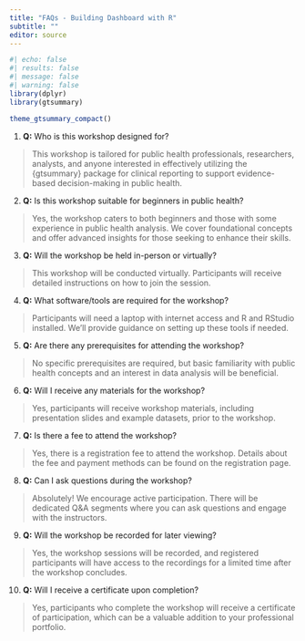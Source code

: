 ---
title: "FAQs - Building Dashboard with R"
subtitle: ""
editor: source
---

```{r}
#| echo: false
#| results: false
#| message: false
#| warning: false
library(dplyr)
library(gtsummary)

theme_gtsummary_compact()
```


1.  **Q:**  Who is this workshop designed for?

>  This workshop is tailored for public health professionals, researchers, analysts, and anyone interested in effectively utilizing the {gtsummary} package for clinical reporting to support evidence-based decision-making in public health.

2.  **Q:** Is this workshop suitable for beginners in public health?

>  Yes, the workshop caters to both beginners and those with some experience in public health analysis. We cover foundational concepts and offer advanced insights for those seeking to enhance their skills.

3.  **Q:** Will the workshop be held in-person or virtually?

>  This workshop will be conducted virtually. Participants will receive detailed instructions on how to join the session.

4.  **Q:** What software/tools are required for the workshop?

> Participants will need a laptop with internet access and R and RStudio installed. We'll provide guidance on setting up these tools if needed.

5. **Q:** Are there any prerequisites for attending the workshop?

> No specific prerequisites are required, but basic familiarity with public health concepts and an interest in data analysis will be beneficial.

6. **Q:** Will I receive any materials for the workshop?

>Yes, participants will receive workshop materials, including presentation slides and example datasets, prior to the workshop.

7.  **Q:** Is there a fee to attend the workshop?

> Yes, there is a registration fee to attend the workshop. Details about the fee and payment methods can be found on the registration page.

8.  **Q:** Can I ask questions during the workshop?

> Absolutely! We encourage active participation. There will be dedicated Q&A segments where you can ask questions and engage with the instructors.


9. **Q:** Will the workshop be recorded for later viewing?

> Yes, the workshop sessions will be recorded, and registered participants will have access to the recordings for a limited time after the workshop concludes.


10. **Q:** Will I receive a certificate upon completion?

> Yes, participants who complete the workshop will receive a certificate of participation, which can be a valuable addition to your professional portfolio.